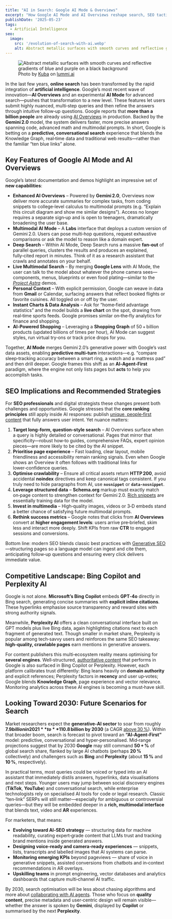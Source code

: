 ```yaml
---
title: "AI in Search: Google AI Mode & Overviews"
excerpt: "How Google AI Mode and AI Overviews reshape search, SEO tactics, user experience and strategy through 2030."
publishDate: '2025-05-23'
tags:
  - Artificial Intelligence
seo:
  image:
    src: '/evolution-of-search-with-ai.webp'
    alt: Abstract metallic surfaces with smooth curves and reflective gradients of blue and purple on a black background
---
```


<figure>
  <Image 
    id="cover-img" 
    src={coverImage} 
    loading="eager" 
    priority={true}
    alt="Abstract metallic surfaces with smooth curves and reflective gradients of blue and purple on a black background" 
  />
  <figcaption>
    Photo by <a href="https://www.lummi.ai/creator/kubadesign">Kuba</a> on <a href="https://www.lummi.ai/">lummi.ai</a>
  </figcaption>
</figure>

In the last few years, **online search** has been transformed by the rapid integration of **artificial intelligence**. Google’s most recent wave of innovation—**AI Overviews** and an experimental **AI Mode** for advanced search—pushes that transformation to a new level. These features let users submit highly nuanced, multi‑step queries and then refine the answers through intuitive follow‑up questions. Google reports that **more than a billion people** are already using [AI Overviews](https://www.serp-secrets.com/blog/google-ai-overview-impact-on-search-results/) in production. Backed by the **Gemini 2.0** model, the system delivers faster, more precise answers spanning code, advanced math and multimodal prompts. In short, Google is betting on a **predictive, conversational search** experience that blends the Knowledge Graph, real‑time data and traditional web results—rather than the familiar “ten blue links” alone.

## Key Features of Google AI Mode and AI Overviews

Google’s latest documentation and demos highlight an impressive set of **new capabilities**:

- **Enhanced AI Overviews** – Powered by **Gemini 2.0**, Overviews now deliver more accurate summaries for complex tasks, from coding snippets to college‑level calculus to multimodal prompts (e.g. “Explain this circuit diagram and show me similar designs”). Access no longer requires a separate sign‑up and is open to teenagers, dramatically broadening the user base.  
- **Multimodal AI Mode** – A **Labs** interface that deploys a custom version of Gemini 2.0. Users can pose multi‑hop questions, request exhaustive comparisons or ask the model to reason like a domain expert.  
- **Deep Search** – Within AI Mode, Deep Search runs a massive **fan‑out** of parallel queries, clusters the results and produces an explained, fully‑cited report in minutes. Think of it as a research assistant that crawls and annotates on your behalf.  
- **Live Multimodal Search** – By merging **Google Lens** with AI Mode, the user can talk to the model about whatever the phone camera sees—components, menus, blueprints or even food plating—similar to the *[Project Astra](https://deepmind.google/models/project-astra/)* demos.  
- **Personal Context** – With explicit permission, Google can weave in data from **Gmail** or Calendar, surfacing answers that reflect booked flights or favorite cuisines. All toggled on or off by the user.  
- **Instant Charts & Data Analysis** – Ask for “home‑field advantage statistics” and the model builds a **live chart** on the spot, drawing from real‑time sports feeds. Google promises similar on‑the‑fly analytics for finance and shopping.  
- **AI‑Powered Shopping** – Leveraging a **Shopping Graph** of 50 + billion products (updated billions of times per hour), AI Mode can suggest styles, run virtual try‑ons or track price drops for you.

Together, **AI Mode** merges Gemini 2.0’s generative power with Google’s vast data assets, enabling **predictive multi‑turn** interactions—e.g. “compare sleep‑tracking accuracy between a smart ring, a watch and a mattress pad” and then drill deeper. Google frames this shift as an **AI‑Agent‑First** paradigm, where the engine not only lists pages but **acts** to help you accomplish tasks.

## SEO Implications and Recommended Strategies

For **SEO professionals** and digital strategists these changes present both challenges and opportunities. Google stresses that the **core ranking principles** still apply inside AI responses: publish [unique, people‑first content](https://www.serp-secrets.com/blog/how-to-create-helpful-content-after-hcu/) that fully answers user intent. Yet nuance matters:

1. **Target long‑form, question‑style search** – AI Overviews surface when a query is highly detailed or conversational. Pages that mirror that specificity—robust how‑to guides, comprehensive FAQs, expert opinion pieces—are more likely to be cited by the AI snippet.  
2. **Prioritise page experience** – Fast loading, clear layout, mobile friendliness and accessibility remain ranking signals. Even when Google shows an Overview it often follows with traditional links for lower‑confidence queries.  
3. **Optimise crawlability** – Ensure all critical assets return **HTTP 200**, avoid accidental **noindex** directives and keep canonical tags consistent. If you truly need to hide paragraphs from AI, use **`nosnippet`** or **`data-nosnippet`**.  
4. **Leverage structured data** – **Schema.org** markup must exactly match on‑page content to strengthen context for Gemini 2.0. [Rich snippets](https://www.serp-secrets.com/blog/advanced-strategies-for-schema-markup-optimization/) are essentially training data for the model.  
5. **Invest in multimedia** – High‑quality images, videos or 3‑D embeds stand a better chance of satisfying future multimodal prompts.  
6. **Rethink success metrics** – Google notes that clicks from **AI Overviews** convert at **higher engagement levels**: users arrive pre‑briefed, skim less and interact more deeply. Shift KPIs from raw **CTR** to engaged sessions and conversions.

Bottom line: modern SEO blends classic best practices with [Generative SEO](https://www.serp-secrets.com/blog/geo-the-future-of-digital-optimization/)—structuring pages so a language model can ingest and cite them, anticipating follow‑up questions and ensuring every click delivers immediate value.

## Competitive Landscape: Bing Copilot and Perplexity AI

Google is not alone. **Microsoft’s Bing Copilot** embeds **GPT‑4o** directly in Bing search, generating concise summaries with **explicit inline citations**. These hyperlinks emphasise source transparency and reward sites with strong authority signals.

Meanwhile, **Perplexity AI** offers a clean conversational interface built on GPT models plus live Bing data, again highlighting citations next to each fragment of generated text. Though smaller in market share, Perplexity is popular among tech‑savvy users and reinforces the same SEO takeaway: **high‑quality, crawlable pages** earn mentions in generative answers.

For content publishers this multi‑ecosystem reality means optimising for **several engines**. Well‑structured, [authoritative content](https://www.serp-secrets.com/blog/adapting-to-googles-helpful-content-era/) that performs in Google is also surfaced in Bing Copilot or Perplexity. However, each platform calibrates trust differently: Bing leans heavily on **domain authority** and explicit references; Perplexity factors in **recency** and user up‑votes; Google blends **Knowledge Graph**, page experience and vector relevance. Monitoring analytics across these AI engines is becoming a must‑have skill.

## Looking Toward 2030: Future Scenarios for Search

Market researchers expect the **generative‑AI sector** to soar from roughly **$7.9 billion in 2021** to **$110.8 billion by 2030** (a CAGR [above 30 %](https://www.globenewswire.com/news-release/2022/12/14/2574140/0/en/Generative-AI-Market-Size-Will-Achieve-USD-110-8-Billion-by-2030-growing-at-34-3-CAGR-Exclusive-Report-by-Acumen-Research-and-Consulting.html)). Within that broader boom, search is forecast to pivot toward an **“AI‑Agent‑First”** model: predictive, conversational and hyper‑personalised. Mid‑range projections suggest that by 2030 **Google** may still command **50 + %** of global search share, flanked by large AI chatbots (perhaps **20 %** collectively) and challengers such as **Bing** and **Perplexity** (about **15 %** and **10 %**, respectively).

In practical terms, most queries could be voiced or typed into an AI assistant that immediately distils answers, hyperlinks, data visualisations and next steps. Younger users may jump between social discovery engines (**TikTok**, **YouTube**) and conversational search, while enterprise technologists rely on specialised AI tools for code or legal research. Classic “ten‑link” SERPs will still matter—especially for ambiguous or controversial queries—but they will be embedded deeper in a **rich, multimodal interface** that blends text, video and **AR** experiences.

For marketers, that means:

- **Evolving toward AI‑SEO strategy** — structuring data for machine readability, curating expert‑grade content that LLMs trust and tracking brand mentions inside generated answers.  
- **Designing voice‑ready and camera‑ready experiences** — snippets, lists, transcripts and labelled images that AI systems can parse.  
- **Monitoring emerging KPIs** beyond pageviews — share of voice in generative snippets, assisted conversions from chatbots and in‑context recommendations in AR overlays.  
- **Upskilling teams** in prompt engineering, vector databases and analytics dashboards that capture multi‑channel AI traffic.

By 2030, search optimisation will be less about chasing algorithms and more about [collaborating with AI agents](https://www.serp-secrets.com/blog/generative-vs-agentic-ai/). Those who focus on **quality content**, precise metadata and user‑centric design will remain visible—whether the answer is spoken by **Gemini**, displayed by **Copilot** or summarised by the next **Perplexity**.